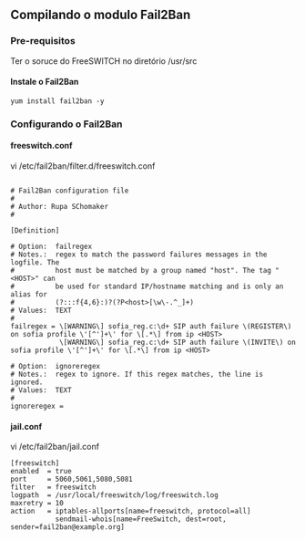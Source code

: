 == Compilando o modulo Fail2Ban ==
=== Pre-requisitos ===

Ter o soruce do FreeSWITCH no diretório /usr/src
==== Instale o Fail2Ban ====

<pre>
yum install fail2ban -y 
</pre>

=== Configurando o Fail2Ban ===
====freeswitch.conf====

vi /etc/fail2ban/filter.d/freeswitch.conf

<pre>

# Fail2Ban configuration file
#
# Author: Rupa SChomaker
#

[Definition]

# Option:  failregex
# Notes.:  regex to match the password failures messages in the logfile. The
#          host must be matched by a group named "host". The tag "<HOST>" can
#          be used for standard IP/hostname matching and is only an alias for
#          (?:::f{4,6}:)?(?P<host>[\w\-.^_]+)
# Values:  TEXT
#
failregex = \[WARNING\] sofia_reg.c:\d+ SIP auth failure \(REGISTER\) on sofia profile \'[^']+\' for \[.*\] from ip <HOST>
            \[WARNING\] sofia_reg.c:\d+ SIP auth failure \(INVITE\) on sofia profile \'[^']+\' for \[.*\] from ip <HOST>

# Option:  ignoreregex
# Notes.:  regex to ignore. If this regex matches, the line is ignored.
# Values:  TEXT
#
ignoreregex =
</pre>

====jail.conf====

vi /etc/fail2ban/jail.conf

<pre>
[freeswitch]
enabled  = true
port     = 5060,5061,5080,5081
filter   = freeswitch
logpath  = /usr/local/freeswitch/log/freeswitch.log
maxretry = 10
action   = iptables-allports[name=freeswitch, protocol=all]
           sendmail-whois[name=FreeSwitch, dest=root, sender=fail2ban@example.org]
</pre>

